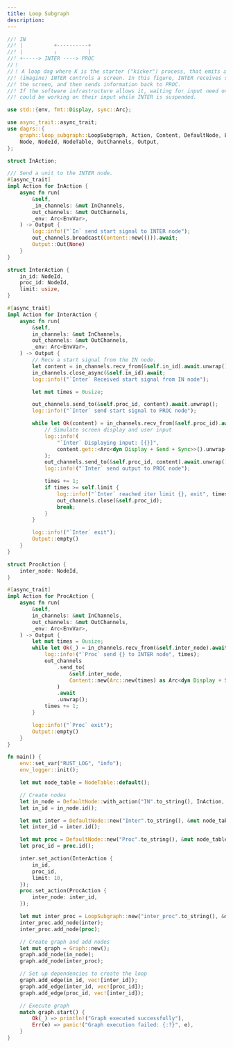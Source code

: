 ```yaml
---
title: Loop Subgraph
description:  
---
```


```rust showLineNumbers {}
//! IN
//! |          +----------+
//! |          ↓          |
//! +-----> INTER ----> PROC
//！
//！ A loop dag where K is the starter ("kicker") process, that emits a single packet containing a blank,
//! (imagine) INTER controls a screen. In this figure, INTER receives some data from PROC, displays it on
//! the screen, and then sends information back to PROC.
//! If the software infrastructure allows it, waiting for input need only suspend INTER, and other processes
//! could be working on their input while INTER is suspended.

use std::{env, fmt::Display, sync::Arc};

use async_trait::async_trait;
use dagrs::{
    graph::loop_subgraph::LoopSubgraph, Action, Content, DefaultNode, EnvVar, Graph, InChannels,
    Node, NodeId, NodeTable, OutChannels, Output,
};

struct InAction;

/// Send a unit to the INTER node.
#[async_trait]
impl Action for InAction {
    async fn run(
        &self,
        _in_channels: &mut InChannels,
        out_channels: &mut OutChannels,
        _env: Arc<EnvVar>,
    ) -> Output {
        log::info!("`In` send start signal to INTER node");
        out_channels.broadcast(Content::new(())).await;
        Output::Out(None)
    }
}

struct InterAction {
    in_id: NodeId,
    proc_id: NodeId,
    limit: usize,
}

#[async_trait]
impl Action for InterAction {
    async fn run(
        &self,
        in_channels: &mut InChannels,
        out_channels: &mut OutChannels,
        _env: Arc<EnvVar>,
    ) -> Output {
        // Recv a start signal from the IN node.
        let content = in_channels.recv_from(&self.in_id).await.unwrap();
        in_channels.close_async(&self.in_id).await;
        log::info!("`Inter` Received start signal from IN node");

        let mut times = 0usize;

        out_channels.send_to(&self.proc_id, content).await.unwrap();
        log::info!("`Inter` send start signal to PROC node");

        while let Ok(content) = in_channels.recv_from(&self.proc_id).await {
            // Simulate screen display and user input
            log::info!(
                "`Inter` Displaying input: [{}]",
                content.get::<Arc<dyn Display + Send + Sync>>().unwrap()
            );
            out_channels.send_to(&self.proc_id, content).await.unwrap();
            log::info!("`Inter` send output to PROC node");

            times += 1;
            if times >= self.limit {
                log::info!("`Inter` reached iter limit {}, exit", times);
                out_channels.close(&self.proc_id);
                break;
            }
        }

        log::info!("`Inter` exit");
        Output::empty()
    }
}

struct ProcAction {
    inter_node: NodeId,
}

#[async_trait]
impl Action for ProcAction {
    async fn run(
        &self,
        in_channels: &mut InChannels,
        out_channels: &mut OutChannels,
        _env: Arc<EnvVar>,
    ) -> Output {
        let mut times = 0usize;
        while let Ok(_) = in_channels.recv_from(&self.inter_node).await {
            log::info!("`Proc` send {} to INTER node", times);
            out_channels
                .send_to(
                    &self.inter_node,
                    Content::new(Arc::new(times) as Arc<dyn Display + Send + Sync>),
                )
                .await
                .unwrap();
            times += 1;
        }

        log::info!("`Proc` exit");
        Output::empty()
    }
}

fn main() {
    env::set_var("RUST_LOG", "info");
    env_logger::init();

    let mut node_table = NodeTable::default();

    // Create nodes
    let in_node = DefaultNode::with_action("IN".to_string(), InAction, &mut node_table);
    let in_id = in_node.id();

    let mut inter = DefaultNode::new("Inter".to_string(), &mut node_table);
    let inter_id = inter.id();

    let mut proc = DefaultNode::new("Proc".to_string(), &mut node_table);
    let proc_id = proc.id();

    inter.set_action(InterAction {
        in_id,
        proc_id,
        limit: 10,
    });
    proc.set_action(ProcAction {
        inter_node: inter_id,
    });

    let mut inter_proc = LoopSubgraph::new("inter_proc".to_string(), &mut node_table);
    inter_proc.add_node(inter);
    inter_proc.add_node(proc);

    // Create graph and add nodes
    let mut graph = Graph::new();
    graph.add_node(in_node);
    graph.add_node(inter_proc);

    // Set up dependencies to create the loop
    graph.add_edge(in_id, vec![inter_id]);
    graph.add_edge(inter_id, vec![proc_id]);
    graph.add_edge(proc_id, vec![inter_id]);

    // Execute graph
    match graph.start() {
        Ok(_) => println!("Graph executed successfully"),
        Err(e) => panic!("Graph execution failed: {:?}", e),
    }
}
```